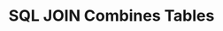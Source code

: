 ---
id: "db_tf_012"
questionType: "TRUE_FALSE"
title: "SQL JOIN Combines Tables"
statement: "JOIN is used to combine rows from multiple tables."
difficulty: "EASY"
category: "Database"
correctAnswer: true
explanation: "JOIN merges rows based on related columns."
---